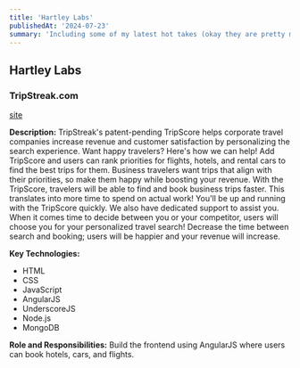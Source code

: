 ```yaml
---
title: 'Hartley Labs'
publishedAt: '2024-07-23'
summary: 'Including some of my latest hot takes (okay they are pretty mild).'
---
```


## Hartley Labs

### TripStreak.com

[site](https://tripStreak.com)

**Description:**
TripStreak's patent-pending TripScore helps corporate travel companies increase revenue and customer satisfaction by personalizing the search experience. Want happy travelers? Here's how we can help! Add TripScore and users can rank priorities for flights, hotels, and rental cars to find the best trips for them. Business travelers want trips that align with their priorities, so make them happy while boosting your revenue. With the TripScore, travelers will be able to find and book business trips faster. This translates into more time to spend on actual work! You'll be up and running with the TripScore quickly. We also have dedicated support to assist you. When it comes time to decide between you or your competitor, users will choose you for your personalized travel search! Decrease the time between search and booking; users will be happier and your revenue will increase.

**Key Technologies:**

- HTML
- CSS
- JavaScript
- AngularJS
- UnderscoreJS
- Node.js
- MongoDB

**Role and Responsibilities:**
Build the frontend using AngularJS where users can book hotels, cars, and flights.
